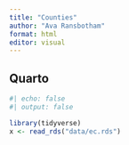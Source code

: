 ```yaml
---
title: "Counties"
author: "Ava Ransbotham"
format: html
editor: visual
---
```


## Quarto
```r
#| echo: false
#| output: false

library(tidyverse)
x <- read_rds("data/ec.rds")

```

